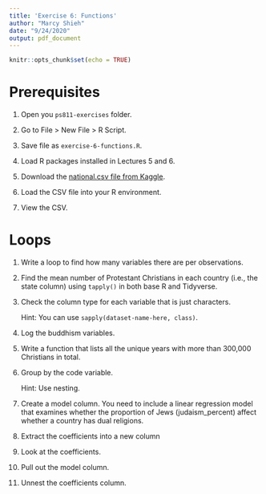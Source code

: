 ```yaml
---
title: 'Exercise 6: Functions'
author: "Marcy Shieh"
date: "9/24/2020"
output: pdf_document
---
```


```r
knitr::opts_chunk$set(echo = TRUE)
```

# Prerequisites

1. Open you `ps811-exercises` folder.

2. Go to File > New File > R Script.

3. Save file as `exercise-6-functions.R`.

4. Load R packages installed in Lectures 5 and 6.

5. Download the [national.csv file from Kaggle](https://www.kaggle.com/umichigan/world-religions).

6. Load the CSV file into your R environment.

7. View the CSV.

# Loops

1. Write a loop to find how many variables there are per observations.

2. Find the mean number of Protestant Christians in each country (i.e., the state column) using `tapply()` in both base R and Tidyverse.

3. Check the column type for each variable that is just characters.

    Hint: You can use `sapply(dataset-name-here, class)`.

6. Log the buddhism variables.

6. Write a function that lists all the unique years with more than 300,000 Christians in total.

7. Group by the code variable.

    Hint: Use nesting.

8. Create a model column. You need to include a linear regression model that examines whether the proportion of Jews (judaism_percent) affect whether a country has dual religions.

9. Extract the coefficients into a new column

10. Look at the coefficients.

11. Pull out the model column.

12. Unnest the coefficients column.